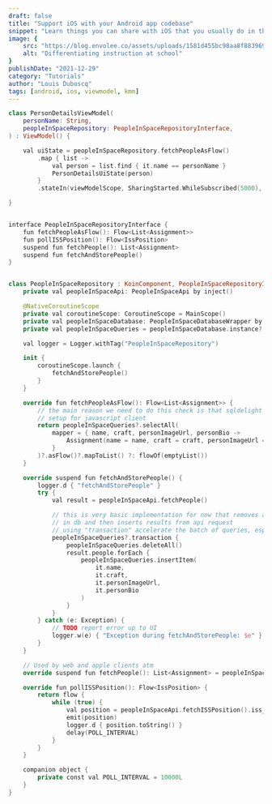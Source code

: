 ```yaml
---
draft: false
title: "Support iOS with your Android app codebase"
snippet: "Learn things you can share with iOS that you usually do in the Android platform"
image: {
    src: "https://blog.envolee.co/assets/uploads/1581d455bc98aa8f8839692d9c740a66.jpg",
    alt: "Differentiating instruction at school"
}
publishDate: "2021-12-29"
category: "Tutorials"
author: "Louis Duboscq"
tags: [android, ios, viewmodel, kmm]
--- 
```


```swift
class PersonDetailsViewModel(
    personName: String,
    peopleInSpaceRepository: PeopleInSpaceRepositoryInterface,
) : ViewModel() {

    val uiState = peopleInSpaceRepository.fetchPeopleAsFlow()
        .map { list ->
            val person = list.find { it.name == personName }
            PersonDetailsUiState(person)
        }
        .stateIn(viewModelScope, SharingStarted.WhileSubscribed(5000), PersonDetailsUiState(isLoading = true))

}


interface PeopleInSpaceRepositoryInterface {
    fun fetchPeopleAsFlow(): Flow<List<Assignment>>
    fun pollISSPosition(): Flow<IssPosition>
    suspend fun fetchPeople(): List<Assignment>
    suspend fun fetchAndStorePeople()
}


class PeopleInSpaceRepository : KoinComponent, PeopleInSpaceRepositoryInterface {
    private val peopleInSpaceApi: PeopleInSpaceApi by inject()

    @NativeCoroutineScope
    private val coroutineScope: CoroutineScope = MainScope()
    private val peopleInSpaceDatabase: PeopleInSpaceDatabaseWrapper by inject()
    private val peopleInSpaceQueries = peopleInSpaceDatabase.instance?.peopleInSpaceQueries

    val logger = Logger.withTag("PeopleInSpaceRepository")

    init {
        coroutineScope.launch {
            fetchAndStorePeople()
        }
    }

    override fun fetchPeopleAsFlow(): Flow<List<Assignment>> {
        // the main reason we need to do this check is that sqldelight isn't currently
        // setup for javascript client
        return peopleInSpaceQueries?.selectAll(
            mapper = { name, craft, personImageUrl, personBio ->
                Assignment(name = name, craft = craft, personImageUrl = personImageUrl, personBio = personBio)
            }
        )?.asFlow()?.mapToList() ?: flowOf(emptyList())
    }

    override suspend fun fetchAndStorePeople() {
        logger.d { "fetchAndStorePeople" }
        try {
            val result = peopleInSpaceApi.fetchPeople()

            // this is very basic implementation for now that removes all existing rows
            // in db and then inserts results from api request
            // using "transaction" accelerate the batch of queries, especially inserting
            peopleInSpaceQueries?.transaction {
                peopleInSpaceQueries.deleteAll()
                result.people.forEach {
                    peopleInSpaceQueries.insertItem(
                        it.name,
                        it.craft,
                        it.personImageUrl,
                        it.personBio
                    )
                }
            }
        } catch (e: Exception) {
            // TODO report error up to UI
            logger.w(e) { "Exception during fetchAndStorePeople: $e" }
        }
    }

    // Used by web and apple clients atm
    override suspend fun fetchPeople(): List<Assignment> = peopleInSpaceApi.fetchPeople().people

    override fun pollISSPosition(): Flow<IssPosition> {
        return flow {
            while (true) {
                val position = peopleInSpaceApi.fetchISSPosition().iss_position
                emit(position)
                logger.d { position.toString() }
                delay(POLL_INTERVAL)
            }
        }
    }

    companion object {
        private const val POLL_INTERVAL = 10000L
    }
}
```